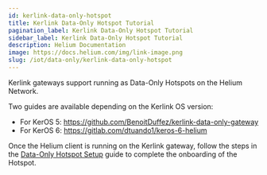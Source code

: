 ```yaml
---
id: kerlink-data-only-hotspot
title: Kerlink Data-Only Hotspot Tutorial
pagination_label: Kerlink Data-Only Hotspot Tutorial
sidebar_label: Kerlink Data-Only Hotspot Tutorial
description: Helium Documentation
image: https://docs.helium.com/img/link-image.png
slug: /iot/data-only/kerlink-data-only-hotspot
---
```


Kerlink gateways support running as Data-Only Hotspots on the Helium Network.

Two guides are available depending on the Kerlink OS version:

- For KerOS 5: https://github.com/BenoitDuffez/kerlink-data-only-gateway
- For KerOS 6: https://gitlab.com/dtuando1/keros-6-helium

Once the Helium client is running on the Kerlink gateway, follow the steps in the
[Data-Only Hotspot Setup](/iot/data-only-hotspots-onboarding#prepare-the-helium-wallet-cli) guide to
complete the onboarding of the Hotspot.
